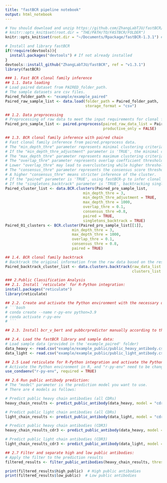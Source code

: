 ```yaml
---
title: "fastBCR pipeline notebook"
output: html_notebook
---
```


```r
# You should download and unzip https://github.com/ZhangLabTJU/fastBCR/archive/refs/tags/v1.3.1.zip and set the folder as working directory before running pipeline.
# knitr::opts_knit$set(root.dir = "THE/PATH/TO/FASTBCR/FOLDER")
knitr::opts_knit$set(root.dir = "~/Documents/Rpackage/fastBCR-1.3.1") # Replace with your path.

# Install and library fastBCR
if(!require(devtools)){
  install.packages("devtools") # If not already installed
}
devtools::install_github("ZhangLabTJU/fastBCR", ref = "v1.3.1")
library(fastBCR)
```

```r
### 1. Fast BCR clonal family inference
## 1.1. Data loading
# Load paired dataset from PAIRED_folder_path.
# The sample datasets are csv files.
Paired_folder_path <- "example/example_paired"
Paired_raw_sample_list <- data.load(folder_path = Paired_folder_path,
                                    storage_format = "csv")
```

```r
## 1.2. Data preprocessing
# Preprocessing of raw data to meet the input requirements for clonal family inference.
Paired_pro_sample_list <- paired.preprocess(paired_raw_data_list = Paired_raw_sample_list,
                                            productive_only = FALSE)
```

```r
## 1.3. BCR clonal family inference with paired chain
# Fast clonal family inference from paired.preprocess data.
# The "min_depth_thre" parameter represents minimal clustering criteria (minimum number of sequences needed to form a cluster) and defaults to 3.
# If the "min_depth_thre_adjustment" parameter is 'TRUE', the minimal clustering threshold is increased by 1 for every 100,000 entries of input data for high efficiency.
# The "max_depth_thre" parameter represents maximum clustering criteria (maxiumu number of sequences allowed within a cluster) and defaults to 1000.
# The "overlap_thre" parameter represents overlap coefficient threshold for merging two clusters, selectable range (0,1) and defaults to 0.1.
# Lower "overlap_thre" may lead to overclustering while higher thresholds may lead to the split of clonal families.
# The "consensus_thre" parameter represents the consensus score threshold for filtering candidates and defaults to 0.8.
# A higher "consensus_thre" means stricter inference of the cluster.
# If the "paired" parameter is 'TRUE', using fastBCR-p to infer clonal families from paired BCR sample list.
# If the "singletons_backtrack" parameter is 'TRUE', backtracking singleton clonotypes that weren't clustered but have multiple sequences in raw data.
Paired_cluster_list <- data.BCR.clusters(Paired_pro_sample_list,
                                   min_depth_thre = 3,
                                   min_depth_thre_adjustment = TRUE,
                                   max_depth_thre = 1000,
                                   overlap_thre = 0.1,
                                   consensus_thre =0.8, 
                                   paired = TRUE,
                                   singletons_backtrack = TRUE)
Paired_01_clusters <- BCR.cluster(Paired_pro_sample_list[[1]],
                              min_depth_thre = 3,
                              max_depth_thre = 1000,
                              overlap_thre = 0.1,
                              consensus_thre = 0.8, 
                              paired = TRUE)
```

```r
## 1.4. BCR clonal family backtrack
# Backtrack the original information from the raw data based on the results of the clusters
Paired_backtrack_cluster_list <- data.clusters.backtrack(raw_data_list = Paired_raw_sample_list,
                                                         clusters_list = Paired_cluster_list)
```

```r
### 2.Public Classification Analysis
## 2.1. Install `reticulate` for R-Python integration:
install.packages("reticulate")
library(reticulate)

## 2.2. Create and activate the Python environment with the necessary dependencies:
# ```bash
# conda create --name r-py-env python=3.9
# conda activate r-py-env
# ```

## 2.3. Install bcr_v_bert and pubbcrpredictor manually according to the README.md

## 2.4.	Load the fastBCR library and sample data:
# Load sample data (provided in the 'example_paired' folder)
data_heavy <- read.csv("example/example_public/public_heavy_antibody.csv")
data_light <- read.csv("example/example_public/public_light_antibody.csv")

## 2.5 Load reticulate for R-Python integration and activate the Python environment with BCR_V_BERT and PubBCRPredictor packages
# Activate the Python environment in R, and "r-py-env" need to be changed to your Python environment.
use_condaenv("r-py-env", required = TRUE)

## 2.6 Run public antibody prediction:
# The "model" parameter is the prediction model you want to use.
# There are 4 models as follows:

# Predict public heavy chain antibodies (all CDRs)
heavy_chain_results <- predict_public_antibody(data_heavy, model = "cdrh", python_env = "r-py-env")

# Predict public light chain antibodies (all CDRs)
light_chain_results <- predict_public_antibody(data_light, model = "cdrl", python_env = "r-py-env")

# Predict public heavy chain antibodies (CDR3)
heavy_chain_results_cdr3 <- predict_public_antibody(data_heavy, model = "cdrh3", python_env = "r-py-env")

# Predict public light chain antibodies (CDR3)
light_chain_results_cdr3 <- predict_public_antibody(data_light, model = "cdrl3", python_env = "r-py-env")

## 2.7 Filter and separate high and low public antibodies:
# Apply the filter to the prediction results
filtered_results <- filter_public_antibodies(heavy_chain_results, threshold = 0.5)

print(filtered_results$high_public)  # High public antibodies
print(filtered_results$low_public)  # Low public antibodies
```
